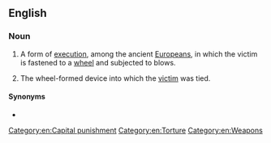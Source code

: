 ==English==

===Noun===
{{wikipedia}}
{{en-noun|head=[[break]]ing [[wheel]]}}

# {{lb|en|chiefly|historical}} A form of [[execution]], among the ancient [[Europeans]], in which the victim is fastened to a [[wheel]] and subjected to blows. [[Category:en:Capital punishment]]
# The wheel-formed device into which the [[victim]] was tied.

====Synonyms====
* {{l|en|Catherine wheel}}

[[Category:en:Torture]]
[[Category:en:Weapons]]